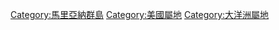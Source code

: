 {{catmore}}
{{Commons cat|Guam}}
{{Commonscat|Guam}}

[[Category:馬里亞納群島|Category:馬里亞納群島]]
[[Category:美國屬地|Category:美國屬地]]
[[Category:大洋洲屬地|Category:大洋洲屬地]]